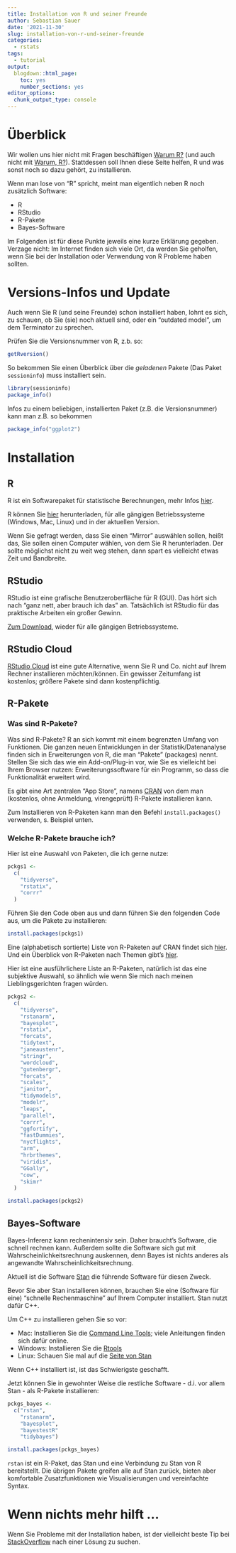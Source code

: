 ```yaml
---
title: Installation von R und seiner Freunde
author: Sebastian Sauer
date: '2021-11-30'
slug: installation-von-r-und-seiner-freunde
categories:
  - rstats
tags:
  - tutorial
output:
  blogdown::html_page:
    toc: yes
    number_sections: yes
editor_options: 
  chunk_output_type: console
---
```




# Überblick


Wir wollen uns hier nicht mit Fragen beschäftigen [Warum R?]() (und auch nicht mit [Warum, R?]()).
Stattdessen soll Ihnen diese Seite helfen, R und was sonst noch so dazu gehört, zu installieren.

Wenn man lose von "R" spricht, meint man eigentlich neben R noch zusätzlich Software:

- R
- RStudio
- R-Pakete
- Bayes-Software



Im Folgenden ist für diese Punkte jeweils eine kurze Erklärung gegeben.
Verzage nicht: Im Internet finden sich viele Ort, da werden Sie geholfen, 
wenn Sie bei der Installation oder Verwendung von R Probleme haben sollten.


# Versions-Infos und Update 

Auch wenn Sie R (und seine Freunde) schon installiert haben,
lohnt es sich, zu schauen, ob Sie (sie) noch aktuell sind,
oder ein "outdated model", um dem Terminator zu sprechen.

Prüfen Sie die Versionsnummer von R, z.b. so:

```r
getRversion()
```


So bekommen Sie einen Überblick über die *geladenen* Pakete
(Das Paket `sessioninfo`) muss installiert sein.


```r
library(sessioninfo)
package_info()
```


Infos zu einem beliebigen, installierten Paket (z.B. die Versionsnummer) kann man z.B. so bekommen

```r
package_info("ggplot2")
```




# Installation


## R

R ist ein Softwarepaket für statistische Berechnungen, mehr Infos [hier](https://de.wikipedia.org/wiki/R_%28Programmiersprache%29).




R können Sie [hier](https://cloud.r-project.org/) herunterladen,
für alle gängigen Betriebssysteme (Windows, Mac, Linux) und in der aktuellen Version.

Wenn Sie gefragt werden, dass Sie einen "Mirror" auswählen sollen,
heißt das, Sie sollen einen Computer wählen, von dem Sie R herunterladen.
Der sollte möglichst nicht zu weit weg stehen,
dann spart es vielleicht etwas Zeit und Bandbreite.



## RStudio

RStudio ist eine grafische Benutzeroberfläche für R (GUI).
Das hört sich nach "ganz nett, aber brauch ich das" an.
Tatsächlich ist RStudio für das praktische Arbeiten ein großer Gewinn.

[Zum Download](https://www.rstudio.com/products/rstudio/download/), wieder für alle gängigen Betriebssysteme.


## RStudio Cloud 

[RStudio Cloud](https://rstudio.cloud/) ist eine gute Alternative, 
wenn Sie R und Co. nicht auf Ihrem Rechner installieren möchten/können.
Ein gewisser Zeitumfang ist kostenlos;
größere Pakete sind dann kostenpflichtig.


## R-Pakete

### Was sind R-Pakete?

Was sind R-Pakete? R an sich kommt mit einem begrenzten Umfang von Funktionen.
Die ganzen neuen Entwicklungen in der Statistik/Datenanalyse finden sich in Erweiterungen von R,
die man "Pakete" (packages) nennt.
Stellen Sie sich das wie ein Add-on/Plug-in vor, wie Sie es vielleicht bei Ihrem Browser nutzen:
Erweiterungssoftware für ein Programm, so dass die Funktionalität erweitert wird.

Es gibt eine Art zentralen "App Store", 
namens [CRAN](https://cran.r-project.org/)
von dem man (kostenlos, ohne Anmeldung, virengeprüft)
R-Pakete installieren kann.

Zum Installieren von R-Paketen kann man den Befehl `install.packages()` verwenden,
s. Beispiel unten.


### Welche R-Pakete brauche ich?


Hier ist eine Auswahl von Paketen, 
die ich gerne nutze:


```r
pckgs1 <-
  c(
    "tidyverse",
    "rstatix",
    "corrr"
  )
```

Führen Sie den Code oben aus und dann führen Sie den folgenden Code aus,
um die Pakete zu installieren:

```r
install.packages(pckgs1)
```


Eine (alphabetisch sortierte) Liste von R-Paketen auf CRAN findet sich [hier](https://cran.r-project.org/web/packages/available_packages_by_name.html).
Und ein Überblick von R-Paketen nach Themen gibt's [hier](https://cran.r-project.org/web/views/).


Hier ist eine ausführlichere Liste an R-Paketen,
natürlich ist das eine subjektive Auswahl,
so ähnlich wie wenn Sie mich nach meinen Lieblingsgerichten fragen würden.


```r
pckgs2 <- 
  c(
    "tidyverse",
    "rstanarm",
    "bayesplot",
    "rstatix",
    "forcats",
    "tidytext",
    "janeaustenr",
    "stringr",
    "wordcloud",
    "gutenbergr",
    "forcats",
    "scales",
    "janitor",
    "tidymodels",
    "modelr",
    "leaps",
    "parallel",
    "corrr",
    "ggfortify",
    "fastDummies",
    "nycflights",
    "arm",
    "hrbrthemes",
    "viridis",
    "GGally",
    "cow",
    "skimr"
  )
```



```r
install.packages(pckgs2)
```





## Bayes-Software


Bayes-Inferenz kann rechenintensiv sein.
Daher braucht's Software, die schnell rechnen kann.
Außerdem sollte die Software sich gut mit Wahrscheinlichkeitsrechnung auskennen,
denn Bayes ist nichts anderes als angewandte Wahrscheinlichkeitsrechnung.

Aktuell ist die Software [Stan](https://mc-stan.org/) die führende Software für diesen Zweck.

Bevor Sie aber  Stan installieren können, brauchen Sie eine (Software für eine) 
"schnelle Rechenmaschine" auf Ihrem Computer installiert.
Stan nutzt dafür C++.

Um C++ zu installieren gehen Sie so vor:

- Mac: Installieren Sie die [Command Line Tools](https://macpaw.com/how-to/install-command-line-tools);
viele Anleitungen finden sich dafür online.
- Windows: Installieren Sie die [Rtools](https://cran.rstudio.com/bin/windows/Rtools/)
- Linux: Schauen Sie mal auf die [Seite von Stan](https://github.com/stan-dev/rstan/wiki/Configuring-C-Toolchain-for-Linux)


Wenn C++ installiert ist, ist das Schwierigste geschafft.

Jetzt können Sie in gewohnter Weise die restliche Software - d.i. vor allem Stan -  als R-Pakete installieren:


```r
pckgs_bayes <-
  c("rstan",
    "rstanarm",
    "bayesplot",
    "bayestestR"
    "tidybayes")

install.packages(pckgs_bayes)
```


`rstan` ist ein R-Paket, das Stan und eine Verbindung zu Stan von R bereitstellt.
Die übrigen Pakete greifen alle auf Stan zurück,
bieten aber komfortable Zusatzfunktionen wie Visualisierungen und vereinfachte Syntax.




# Wenn nichts mehr hilft ...

Wenn Sie Probleme mit der Installation haben, 
ist der vielleicht beste Tip bei [StackOverflow](https://stackoverflow.com/) nach einer Lösung zu suchen.
